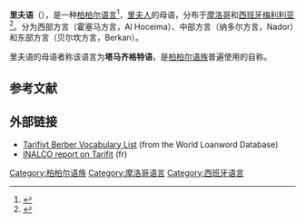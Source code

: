 {{NoteTA
|1=zh-cn:柏柏尔;zh-hant:柏柏;zh-tw:柏柏;
}}
{{Infobox language
| name             = 里夫语
| nativename       = Tmaziɣt
| states           = [[摩洛哥|摩洛哥]]、[[西班牙|西班牙]][[梅利利亚|梅利利亚]]、[[阿尔及利亚|阿尔及利亚]]
| region           = [[里夫山脉|里夫山脉]]
| ethnicity        = [[里夫人|里夫人]]
| speakers         = {{sigfig|6,000,000|2}}
| date             = 2016
| ref              = <ref>Minahan, James (2016). ''[https://books.google.com/books?id=pGClDAAAQBAJ&pg=PA352 Encyclopedia of Stateless Nations: Ethnic and National Groups around the World, 2nd Edition]''</ref>
| familycolor      = Afro-Asiatic
| fam1            = [[亚非语系|亚非语系]]
| fam2             = [[柏柏尔语族|柏柏尔语族]]
| fam3             = [[北柏柏尔语支|北柏柏尔语支]]
| stand1           = [[标准摩洛哥柏柏尔语|标准摩洛哥柏柏尔语]]
| script           = [[拉丁字母|拉丁字母]]、[[阿拉伯字母|阿拉伯字母]]
| iso3             = rif
| glotto           = tari1263
| glottorefname    = Tarifiyt-Beni-Iznasen-Eastern Middle Atlas Berber
| map              = Riffian Language Map.PNG
| mapcaption       = 里夫语的分布区域
}}
'''里夫语'''（{{lang|rif|Tmaziɣt, Tarifit, Tarifit}}），是一种[[柏柏尔语族|柏柏尔语言]]<ref name=e18>{{Ethnologue18|rif}}</ref>，[[里夫人|里夫人]]的母语，分布于[[摩洛哥|摩洛哥]]和[[西班牙|西班牙]][[梅利利亚|梅利利亚]]<ref>{{cite web|url=http://www.lukor.com/not-esp/locales/0412/03150841.htm |title=CpM moción regular Tamazight Melilla tomando ejemplo Bable Asturias |date=2010-04-14 |access-date=2017-03-07|archive-url=https://web.archive.org/web/20100414121319/http://www.lukor.com/not-esp/locales/0412/03150841.htm |archive-date=2010-04-14 }}</ref>。分为西部方言（霍塞马方言，Al Hoceima）、中部方言（纳多尔方言，Nador）和东部方言（贝尔坎方言，Berkan）。

里夫语的母语者称该语言为'''塔马齐格特语'''，是[[柏柏尔语族|柏柏尔语族]]普遍使用的自称。

== 参考文献 ==
{{reflist}}

== 外部链接 ==
{{Incubator|code=rif|prefix=Wp}}
* [http://wold.clld.org/vocabulary/6 Tarifiyt Berber Vocabulary List] (from the World Loanword Database)
* [https://web.archive.org/web/20070704114839/http://www.inalco.fr/crb/crb_2/fiches_dialectes/rifain.htm INALCO report on Tarifit] (fr)

{{Berber languages}}
{{Authority control}}
[[Category:柏柏尔语族|Category:柏柏尔语族]]
[[Category:摩洛哥语言|Category:摩洛哥语言]]
[[Category:西班牙语言|Category:西班牙语言]]